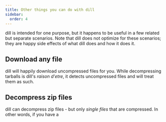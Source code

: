 ```yaml
---
title: Other things you can do with dill
sidebar:
  order: 4
---
```


dill is intended for one purpose, but it happens to be useful in a few related but separate scenarios. Note that dill
does not optimize for these scenarios; they are happy side effects of what dill does and how it does it.

## Download any file

dill will happily download uncompressed files for you. While decompressing tarballs is dill's _raison d'etre_, it
detects uncompressed files and will treat them as such.

## Decompress zip files

dill can decompress zip files - but only _single files_ that are compressed. In other words, if you have a 
